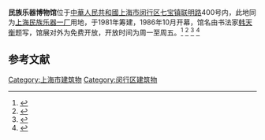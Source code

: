 '''民族乐器博物馆'''位于[[中華人民共和國|中華人民共和國]][[上海市|上海市]][[闵行区|闵行区]][[七宝镇|七宝镇]][[联明路|联明路]]400号内，此地同为[[上海民族乐器一厂|上海民族乐器一厂]]用地，于1981年筹建，1986年10月开幕，馆名由书法家[[韩天衡|韩天衡]]题写，馆展对外为免费开放，开放时间为周一至周五。<ref>{{cite web|url=https://finance.sina.com.cn/roll/2019-05-07/doc-ihvhiqax7129491.shtml|title=品牌榜 - 上海这个不打广告的展厅，为何年销售额突破1000万元？|first=|last=上观新闻|date=2019-05-07|website=finance.sina.com.cn|access-date=2020-09-21|archive-date=2019-05-07|archive-url=https://web.archive.org/web/20190507055559/https://finance.sina.com.cn/roll/2019-05-07/doc-ihvhiqax7129491.shtml|dead-url=no}}</ref>
<ref>{{cite web|url=http://sh.people.com.cn/n2/2019/0222/c176737-32670969.html|title=8条市民修身体验线路带你发现闵行更多风景--上海频道--人民网|website=sh.people.com.cn}}</ref>
<ref>{{cite web|url=http://wgj.sh.gov.cn/node2/n2029/n2034/n2135/n2138/u1ai123735.html|title=上海市文化广播影视管理局 上海市文物局|website=wgj.sh.gov.cn|access-date=2020-09-21|archive-date=2016-04-16|archive-url=https://web.archive.org/web/20160416184109/http://wgj.sh.gov.cn/node2/n2029/n2034/n2135/n2138/u1ai123735.html|dead-url=no}}</ref>
<ref>{{cite web|url=http://culture.ifeng.com/gundong/detail_2011_07/26/7940437_0.shtml|title=“口弦目前不会失传”_文化频道_凤凰网|website=culture.ifeng.com}}</ref>

==参考文献==
{{reflist}}

[[Category:上海市建筑物|Category:上海市建筑物]]
[[Category:闵行区建筑物|Category:闵行区建筑物]]